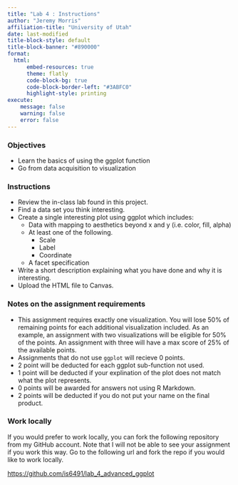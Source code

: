```yaml
---
title: "Lab 4 : Instructions"
author: "Jeremy Morris"
affiliation-title: "University of Utah"
date: last-modified
title-block-style: default
title-block-banner: "#890000"
format: 
  html:
      embed-resources: true
      theme: flatly
      code-block-bg: true
      code-block-border-left: "#3ABFC0"
      highlight-style: printing
execute:
    message: false
    warning: false
    error: false
---
```


### Objectives

* Learn the basics of using the ggplot function
* Go from data acquisition to visualization

### Instructions

* Review the in-class lab found in this project.
* Find a data set you think interesting.
* Create a single interesting plot using ggplot which includes:
    * Data with mapping to aesthetics beyond x and y (i.e. color, fill, alpha)
    * At least one of the following.
        * Scale
        * Label
        * Coordinate
    * A facet specification
* Write a short description explaining what you have done and why it is interesting.
* Upload the HTML file to Canvas.

### Notes on the assignment requirements

* This assignment requires exactly one visualization. You will lose 50% of remaining points for each additional visualization included. As an example, an assignment with two visualizations will be eligible for 50% of the points. An assignment with three will have a max score of 25% of the available points.
* Assignments that do not use `ggplot` will recieve 0 points.
* 2 point will be deducted for each ggplot sub-function not used.
* 1 point will be deducted if your explination of the plot does not match what the plot represents.
* 0 points will be awarded for answers not using R Markdown.
* 2 points will be deducted if you do not put your name on the final product.

### Work locally
If you would prefer to work locally, you can fork the following repository from my GitHub account. Note that I will not be able to see your assignment if you work this way. Go to the following url and fork the repo if you would like to work locally.

[https://github.com/is6491/lab_4_advanced_ggplot](https://github.com/is6491/lab_4_advanced_ggplot])